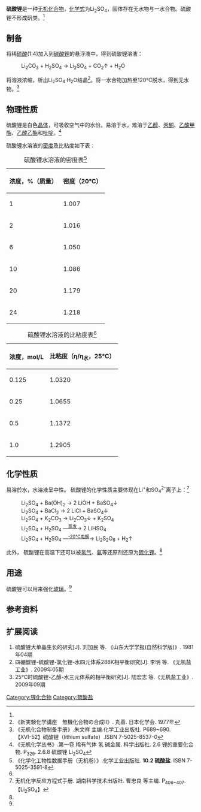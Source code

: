{{chembox
| verifiedrevid = 450706600
|   Name = 硫酸锂
|   ImageFile = Lithium  sulfate.svg
|   ImageSize = 120px
|   ImageName = Lithium sulfate
|   IUPACName = 硫酸锂
|   OtherNames = 
| Section1 = {{Chembox Identifiers
|   CASNo = 10377-48-7
|    CASNo_Ref = {{cascite|correct|CAS}}
|   CASOther = <br> 10102-25-7 (一水)
|   PubChem = 66320
| SMILES = [Li+].[Li+].[O-]S(=O)(=O)[O-]
|   RTECS = OJ6419000
  }}
| Section2 = {{Chembox Properties
|   Reference = <ref>
{{cite book
 |last1=Patnaik |first=Pradyot
 |year=2002
 |title=Handbook of Inorganic Chemicals
 |pages=
 |publisher=[[McGraw-Hill|McGraw-Hill]]
 |isbn=0-07-049439-8
}}</ref>
|   Formula = Li<sub>2</sub>SO<sub>4</sub>
|   MolarMass = 109.94 g/mol
|   Appearance = 吸湿性的白色晶体
|   Density = 2.221 g/cm<sup>3</sup> (无水) <br> 2.06 g/cm<sup>3</sup> (一水)
|   Solubility = ''一水合物:'' <br> 34.9 g/100 mL (25 °C) <br> 29.2 g/100 mL (100 °C)
|   SolubleOther = 难溶于无水[[乙醇|乙醇]]、[[丙酮|丙酮]]和[[吡啶|吡啶]]
|   MeltingPtC = 859 
|   BoilingPtC = 1377
|   RefractIndex = 1.465 (β-form)
  }}
| Section3 = {{Chembox Structure
|   MolShape = 
|   Coordination = 
|   CrystalStruct = 
|   Dipole =
  }}
| Section4 = {{Chembox Thermochemistry
| DeltaHf = −1436.37 kJ/mol
| DeltaHc = 
| DeltaGf = -1324.7 kJ/mol
| Entropy = 113 J/mol K
| HeatCapacity = 1.07 J/g K
  }}
| Section7 = {{Chembox Hazards
|   ExternalMSDS =
|   EUIndex = 未列出
|   MainHazards = 
|   NFPA-H = 1 | NFPA-F = 0 | NFPA-R = 0
|   RPhrases = 
|   SPhrases = 
|   LD50 = 1190 mg/kg(大鼠,口)
  }}
| Section8 = {{Chembox Related
|   OtherAnions =
|   OtherCations = [[硫酸钠|硫酸钠]]<br/>[[硫酸钾|硫酸钾]]<br/>[[硫酸铷|硫酸铷]]<br/>[[硫酸铯|硫酸铯]]
|   OtherCpds = 
  }}
}}
'''硫酸锂'''是一种[[无机化合物|无机化合物]]，[[化学式|化学式]]为Li<sub>2</sub>SO<sub>4</sub>，固体存在无水物与一水合物。硫酸锂不形成矾类。<ref name=congshu />

==制备==
将稀[[硫酸|硫酸]](1:4)加入到[[碳酸锂|碳酸锂]]的悬浮液中，得到硫酸锂溶液：
: Li<sub>2</sub>CO<sub>3</sub> + H<sub>2</sub>SO<sub>4</sub> → Li<sub>2</sub>SO<sub>4</sub> + CO<sub>2</sub>↑ + H<sub>2</sub>O
将溶液浓缩，析出Li<sub>2</sub>SO<sub>4</sub>·H<sub>2</sub>O结晶<ref name=jikkenkagakukoza>《新実験化学講座　無機化合物の合成II》. 丸善. 日本化学会. 1977年</ref>。将一水合物加热至120℃脱水，得到无水物。<ref name=wuji>《无机化合物制备手册》.朱文祥 主编.化学工业出版社. P689~690. 【ⅩⅥ-52】硫酸锂（lithium sulfate）.ISBN 7-5025-8537-0</ref>
==物理性质==
硫酸锂是白色[[晶体|晶体]]，可吸收空气中的水份。易溶于水，难溶于[[乙醇|乙醇]]、[[丙酮|丙酮]]、[[乙酸甲酯|乙酸甲酯]]、[[乙酸乙酯|乙酸乙酯]]和[[吡啶|吡啶]]。<ref name=congshu>《无机化学丛书》.第一卷 稀有气体 氢 碱金属. 科学出版社. 2.6 锂的重要化合物. P<sub>329</sub>. 2.6.8 硫酸锂 Li<sub>2</sub>SO<sub>4</sub></ref>

硫酸锂水溶液的[[密度|密度]]及比粘度如下表：
{| class="wikitable"
|+ 硫酸锂水溶液的密度表<ref name=wuxing>《化学化工物性数据手册（无机卷）》.化学工业出版社. '''10.2 硫酸盐'''. ISBN 7-5025-3591-8</ref>
! 浓度，%（质量） !! 密度（20℃）
|-
| 1 || 1.007
|-
| 2 || 1.016
|-
| 6 || 1.050
|-
| 10 || 1.086
|-
| 20 || 1.179
|-
| 24 || 1.218
|}
{| class="wikitable"
|+ 硫酸锂水溶液的比粘度表<ref name=wuxing />
! 浓度，mol/L !! 比粘度（η/η<sub>水</sub>，25℃）
|-
| 0.125 || 1.0320
|-
| 0.25 || 1.0655
|-
| 0.5 || 1.1372
|-
| 1.0 || 1.2905
|}

==化学性质==
易溶於水，水溶液呈中性。
硫酸锂的化学性质主要体现在Li<sup>+</sup>和SO<sub>4</sub><sup>2-</sup>离子上：<ref name=fml>无机化学反应方程式手册. 湖南科学技术出版社. 曹忠良 等主编. P<sub>406~407</sub>. 【Li<sub>2</sub>SO<sub>4</sub>】</ref>
: Li<sub>2</sub>SO<sub>4</sub> + Ba(OH)<sub>2</sub> → 2 LiOH + BaSO<sub>4</sub>↓
: Li<sub>2</sub>SO<sub>4</sub> + BaCl<sub>2</sub> → 2 LiCl + BaSO<sub>4</sub>↓
: Li<sub>2</sub>SO<sub>4</sub> + K<sub>2</sub>CO<sub>3</sub> → Li<sub>2</sub>CO<sub>3</sub>↓ + K<sub>2</sub>SO<sub>4</sub>
: Li<sub>2</sub>SO<sub>4</sub> + H<sub>2</sub>SO<sub>4</sub> —<sup><u>蒸发</u></sup>→ 2 LiHSO<sub>4</sub>
: Li<sub>2</sub>SO<sub>4</sub> + H<sub>2</sub>SO<sub>4</sub> —<sup><u>-20℃电解</u></sup>→ Li<sub>2</sub>S<sub>2</sub>O<sub>8</sub> + H<sub>2</sub>↑
此外， 硫酸锂在高温下还可以被[[氢气|氢气]]、[[氨|氨]]等还原剂还原为[[硫化锂|硫化锂]]。<ref name=congshu />

==用途==
硫酸锂可以用来强化[[玻璃|玻璃]]。<ref name=congshu />
==参考资料==
{{reflist}}
==扩展阅读==
# 硫酸锂大单晶生长的研究[J]. 刘加民 等. 《山东大学学报(自然科学版)》. 1981年04期
# 四硼酸锂-硫酸锂-氯化锂-水四元体系288K相平衡研究[J]. 李明 等. 《无机盐工业》. 2009年05期
# 25℃时硫酸锂-乙醇-水三元体系的相平衡研究[J]. 陆宏志 等.《无机盐工业》. 2009年09期

{{硫酸盐}}
[[Category:锂化合物|Category:锂化合物]]
[[Category:硫酸盐|Category:硫酸盐]]